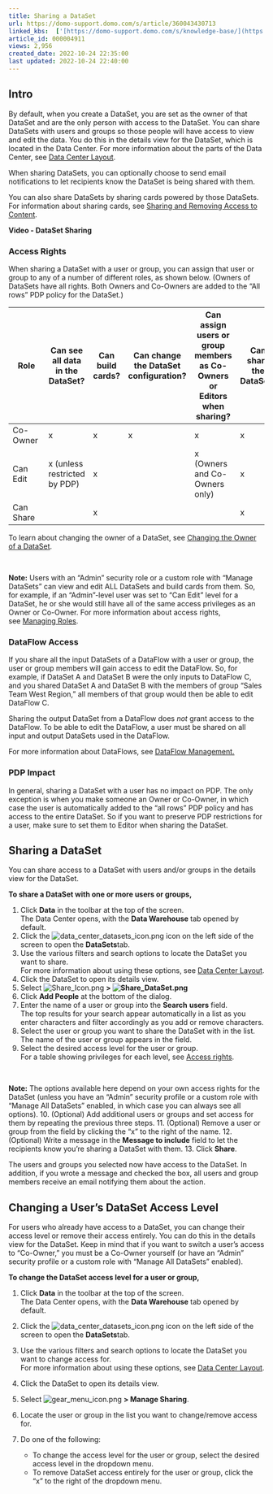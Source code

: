 ```yaml
---
title: Sharing a DataSet
url: https://domo-support.domo.com/s/article/360043430713
linked_kbs:  ['[https://domo-support.domo.com/s/knowledge-base/](https://domo-support.domo.com/s/knowledge-base/)', '[https://domo-support.domo.com/s/](https://domo-support.domo.com/s/)', '[https://domo-support.domo.com/s/topic/0TO5w000000Zan2GAC](https://domo-support.domo.com/s/topic/0TO5w000000Zan2GAC)', '[https://domo-support.domo.com/s/topic/0TO5w000000ZaoFGAS](https://domo-support.domo.com/s/topic/0TO5w000000ZaoFGAS)', '[https://domo-support.domo.com/s/article/360047553253](https://domo-support.domo.com/s/article/360047553253)', '[https://domo-support.domo.com/s/article/360042932994](https://domo-support.domo.com/s/article/360042932994)', '[https://domo-support.domo.com/s/article/360042926074](https://domo-support.domo.com/s/article/360042926074)', '[https://domo-support.domo.com/s/article/360043438973](https://domo-support.domo.com/s/article/360043438973)', '[https://domo-support.domo.com/s/article/360043439333](https://domo-support.domo.com/s/article/360043439333)', '[https://domo-support.domo.com/s/article/360043430713](https://domo-support.domo.com/s/article/360043430713)', '[https://domo-support.domo.com/s/topic/0TO5w000000ZaoFGAS/sharing-access-to-datasets](https://domo-support.domo.com/s/topic/0TO5w000000ZaoFGAS/sharing-access-to-datasets)', '[https://domo-support.domo.com/s/article/360043429933](https://domo-support.domo.com/s/article/360043429933)', '[https://domo-support.domo.com/s/article/360043429953](https://domo-support.domo.com/s/article/360043429953)', '[https://domo-support.domo.com/s/article/360042925494](https://domo-support.domo.com/s/article/360042925494)', '[https://domo-support.domo.com/s/article/360043429913](https://domo-support.domo.com/s/article/360043429913)', '[https://domo-support.domo.com/s/article/4408174643607](https://domo-support.domo.com/s/article/4408174643607)', '[https://domo-support.domo.com/s/login/](https://domo-support.domo.com/s/login/)']
article_id: 000004911
views: 2,956
created_date: 2022-10-24 22:35:00
last updated: 2022-10-24 22:40:00
---
```




Intro
-----


By default, when you create a DataSet, you are set as the owner of that DataSet and are the only person with access to the DataSet. You can share DataSets with users and groups so those people will have access to view and edit the data. You do this in the details view for the DataSet, which is located in the Data Center. For more information about the parts of the Data Center, see [Data Center Layout](https://domo-support.domo.com/s/article/360047553253). 


When sharing DataSets, you can optionally choose to send email notifications to let recipients know the DataSet is being shared with them.


You can also share DataSets by sharing cards powered by those DataSets. For information about sharing cards, see [Sharing and Removing Access to Content](/s/article/360042932994 "Sharing and Removing Access to Content").


**Video - DataSet Sharing**



### Access Rights


When sharing a DataSet with a user or group, you can assign that user or group to any of a number of different roles, as shown below. (Owners of DataSets have all rights. Both Owners and Co-Owners are added to the "All rows" PDP policy for the DataSet.)  




| Role | Can see all data in the DataSet? | Can build cards? | Can change the DataSet configuration? | Can assign users or group members as Co-Owners or Editors when sharing? | Can share the DataSet? | Can view the DataSet? |
| --- | --- | --- | --- | --- | --- | --- |
| Co-Owner  | x | x | x | x | x | x |
| Can Edit | x (unless restricted by PDP) | x |   | x (Owners and Co-Owners only) | x | x |
| Can Share |   | x |   |   | x | x |


To learn about changing the owner of a DataSet, see [Changing the Owner of a DataSet](/s/article/360042926074 "Changing the Owner of a DataSet"). 




 

**Note:** Users with an "Admin" security role or a custom role with "Manage DataSets" can view and edit ALL DataSets and build cards from them. So, for example, if an "Admin"-level user was set to "Can Edit" level for a DataSet, he or she would still have all of the same access privileges as an Owner or Co-Owner. For more information about access rights, see [Managing Roles](/s/article/360043438973 "Security Role Reference").



### DataFlow Access


If you share all the input DataSets of a DataFlow with a user or group, the user or group members will gain access to edit the DataFlow. So, for example, if DataSet A and DataSet B were the only inputs to DataFlow C, and you shared DataSet A and DataSet B with the members of group "Sales Team West Region," all members of that group would then be able to edit DataFlow C.   


Sharing the output DataSet from a DataFlow does *not* grant access to the DataFlow. To be able to edit the DataFlow, a user must be shared on all input and output DataSets used in the DataFlow.


For more information about DataFlows, see [DataFlow Management.](/s/article/360043439333)


### PDP Impact


In general, sharing a DataSet with a user has no impact on PDP. The only exception is when you make someone an Owner or Co-Owner, in which case the user is automatically added to the "all rows" PDP policy and has access to the entire DataSet. So if you want to preserve PDP restrictions for a user, make sure to set them to Editor when sharing the DataSet. 


Sharing a DataSet
-----------------


You can share access to a DataSet with users and/or groups in the details view for the DataSet.


**To share a DataSet with one or more users or groups,**


1. Click **Data** in the toolbar at the top of the screen.  
 The Data Center opens, with the **Data Warehouse** tab opened by default.
2. Click the ![data_center_datasets_icon.png](data_center_datasets_icon.png) icon on the left side of the screen to open the **DataSets**tab.
3. Use the various filters and search options to locate the DataSet you want to share.  
 For more information about using these options, see [Data Center Layout](https://domo-support.domo.com/s/article/360047553253).
4. Click the DataSet to open its details view.
5. Select ![Share_Icon.png](Share_Icon.png) **> ![Share_DataSet.png](Share_DataSet.png)**
6. Click **Add People** at the bottom of the dialog.
7. Enter the name of a user or group into the **Search** **users** field.  
 The top results for your search appear automatically in a list as you enter characters and filter accordingly as you add or remove characters.
8. Select the user or group you want to share the DataSet with in the list.  
 The name of the user or group appears in the field.
9. Select the desired access level for the user or group.  
 For a table showing privileges for each level, see [Access rights](/s/article/360042932994 "Sharing a DataSet").




 

**Note:** The options available here depend on your own access rights for the DataSet (unless you have an "Admin" security profile or a custom role with "Manage All DataSets" enabled, in which case you can always see all options).
10. (Optional) Add additional users or groups and set access for them by repeating the previous three steps.
11. (Optional) Remove a user or group from the field by clicking the "x" to the right of the name.
12. (Optional) Write a message in the **Message to include** field to let the recipients know you're sharing a DataSet with them.
13. Click **Share**.


The users and groups you selected now have access to the DataSet. In addition, if you wrote a message and checked the box, all users and group members receive an email notifying them about the action.


Changing a User's DataSet Access Level
--------------------------------------


For users who already have access to a DataSet, you can change their access level or remove their access entirely. You can do this in the details view for the DataSet. Keep in mind that if you want to switch a user's access to "Co-Owner," you must be a Co-Owner yourself (or have an "Admin" security profile or a custom role with "Manage All DataSets" enabled).


**To change the DataSet access level for a user or group,**


1. Click **Data** in the toolbar at the top of the screen.  
 The Data Center opens, with the **Data Warehouse** tab opened by default.
2. Click the ![data_center_datasets_icon.png](data_center_datasets_icon.png) icon on the left side of the screen to open the **DataSets**tab.
3. Use the various filters and search options to locate the DataSet you want to change access for.  
 For more information about using these options, see [Data Center Layout](https://domo-support.domo.com/s/article/360047553253).
4. Click the DataSet to open its details view.
5. Select ![gear_menu_icon.png](gear_menu_icon.png) **> Manage Sharing**.
6. Locate the user or group in the list you want to change/remove access for.
7. Do one of the following:


	* To change the access level for the user or group, select the desired access level in the dropdown menu.
	* To remove DataSet access entirely for the user or group, click the "x" to the right of the dropdown menu.

